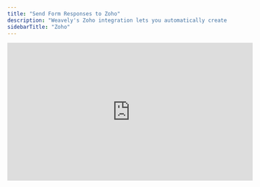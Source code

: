```yaml
---
title: "Send Form Responses to Zoho"
description: "Weavely's Zoho integration lets you automatically create contacts in Zoho upon form submissions."
sidebarTitle: "Zoho"
---
```


<iframe width="560" height="315" src="https://www.youtube.com/embed/TguQsJ1gTKo?si=aQaRkvoHpdIQiQZF" title="YouTube video player" frameborder="0" allow="accelerometer; autoplay; clipboard-write; encrypted-media; gyroscope; picture-in-picture" allowfullscreen />

<Steps>
  <Step title="Open the Integrations Tab">
    With the editor open, navigate to the _Integrations_ tab and select the _Zoho_ integration as shown below.

    ![Screenshot2025 05 26at17 28 35 Pn](/images/Screenshot2025-05-26at17.28.35.png)

    ![Screenshot2025 05 26at17 30 03 Pn](/images/Screenshot2025-05-26at17.30.03.png)
  </Step>
  <Step title="Link Your Zoho Account">
    Is this the first time you set up a Zoho integration? Then Weavely will first guide you through the steps to connect your Zoho account to Weavely. Just press _"Connect to Zoho"_ to get started.

    ![Screenshot2025 05 26at17 31 20 Pn](/images/Screenshot2025-05-26at17.31.20.png)
  </Step>
  <Step title="Map Form Fields to Contact Properties">
    Once you've connected your Zoho account you'll be able to set up the integration for your form. You can specify which fields of your form should be used to create the new contact in Hubspot as shown in the gif below. At the time of writing you can only create new contacts after a form submission. Looking to do something else? Reach out to [florian@weavely.ai](mailto:florian@weavely.ai) to tell us your use case and we'll add it to the roadmap\!

    <Warning>
      To create a contact in Zoho you need to at least map a last name.
    </Warning>
    ![Zoho Gi](/images/zoho.gif)
  </Step>
</Steps>

## **Changing Your Zoho Account or Resetting Your Connection**

If you ever need to reset your connection with Zoho, for instance to switch to a different account or reauthorize access, you can do so from your Weavely dashboard. Go to **Settings → Connected Accounts** and click the red **“Disconnect”** button next to Zoho. You can then reconnect with the correct account.

![Screenshot2025 08 08at10 35 43 Pn](/images/Screenshot2025-08-08at10.35.43.png)